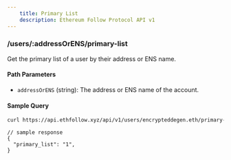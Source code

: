 ```yaml
---
    title: Primary List
    description: Ethereum Follow Protocol API v1
---
```


### /users/\:addressOrENS/primary-list

Get the primary list of a user by their address or ENS name.

#### Path Parameters

- `addressOrENS` (string): The address or ENS name of the account.

#### Sample Query

```sh
curl https://api.ethfollow.xyz/api/v1/users/encrypteddegen.eth/primary-list
```

```jsonc
// sample response
{
  "primary_list": "1",
}
```
